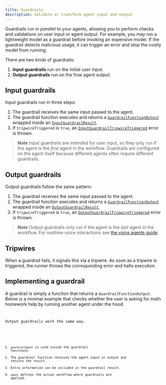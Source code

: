 ```yaml
---
title: Guardrails
description: Validate or transform agent input and output
---
```



Guardrails run _in parallel_ to your agents, allowing you to perform checks and validations on user input or agent output. For example, you may run a lightweight model as a guardrail before invoking an expensive model. If the guardrail detects malicious usage, it can trigger an error and stop the costly model from running.

There are two kinds of guardrails:

1. **Input guardrails** run on the initial user input.
2. **Output guardrails** run on the final agent output.

## Input guardrails

Input guardrails run in three steps:

1. The guardrail receives the same input passed to the agent.
2. The guardrail function executes and returns a [`GuardrailFunctionOutput`](/openai/agents/interfaces/guardrailfunctionoutput) wrapped inside an [`InputGuardrailResult`](/openai/agents/interfaces/inputguardrailresult).
3. If `tripwireTriggered` is `true`, an [`InputGuardrailTripwireTriggered`](/openai/agents/classes/inputguardrailtripwiretriggered) error is thrown.

> **Note**
> Input guardrails are intended for user input, so they only run if the agent is the _first_ agent in the workflow. Guardrails are configured on the agent itself because different agents often require different guardrails.

## Output guardrails

Output guardrails follow the same pattern:

1. The guardrail receives the same input passed to the agent.
2. The guardrail function executes and returns a [`GuardrailFunctionOutput`](/openai/agents/interfaces/guardrailfunctionoutput) wrapped inside an [`OutputGuardrailResult`](/openai/agents/interfaces/outputguardrailresult).
3. If `tripwireTriggered` is `true`, an [`OutputGuardrailTripwireTriggered`](/openai/agents/classes/outputguardrailtripwiretriggered) error is thrown.

> **Note**
> Output guardrails only run if the agent is the _last_ agent in the workflow. For realtime voice interactions see [the voice agents guide](./voice-agents#guardrails).

## Tripwires

When a guardrail fails, it signals this via a tripwire. As soon as a tripwire is triggered, the runner throws the corresponding error and halts execution.

## Implementing a guardrail

A guardrail is simply a function that returns a `GuardrailFunctionOutput`. Below is a minimal example that checks whether the user is asking for math homework help by running another agent under the hood.

<Code
  lang="typescript"
  code={inputGuardrailExample}
  title="Input guardrail example"
/>

Output guardrails work the same way.

<Code
  lang="typescript"
  code={outputGuardrailExample}
  title="Output guardrail example"
/>

1. `guardrailAgent` is used inside the guardrail functions.
2. The guardrail function receives the agent input or output and returns the result.
3. Extra information can be included in the guardrail result.
4. `agent` defines the actual workflow where guardrails are applied.
